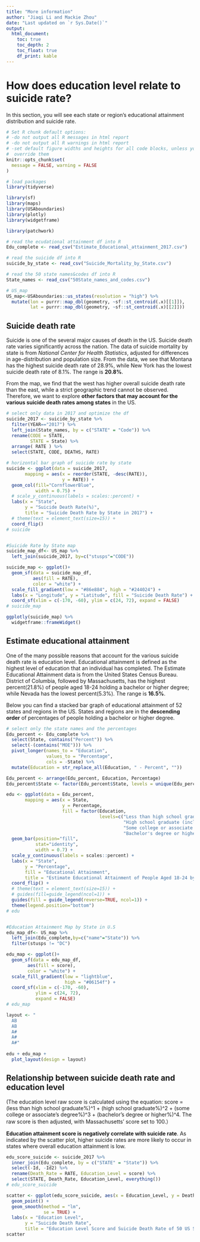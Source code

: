 ```yaml
---
title: "More information"
author: "Jiaqi Li and Mackie Zhou"
date: "Last updated on `r Sys.Date()`"
output:
  html_document:
    toc: true
    toc_depth: 2
    toc_float: true
    df_print: kable
---
```


<!--
Comments in HTML are like this! 
-->

# How does education level relate to suicide rate?

In this section, you will see each state or region's educational attainment distribution and suicide rate.

```r
# Set R chunk default options:
# -do not output all R messages in html report
# -do not output all R warnings in html report
# -set default figure widths and heights for all code blocks, unless you 
#  override them
knitr::opts_chunk$set(
  message = FALSE, warning = FALSE
)
```

```r
# load packages
library(tidyverse)

library(sf)
library(maps)
library(USAboundaries)
library(plotly)
library(widgetframe)

library(patchwork)

# read the ecudational attainment df into R
Edu_complete <- read_csv("Estimate_Educational_attainment_2017.csv")

# read the suicide df into R
suicide_by_state <- read_csv("Suicide_Mortality_by_State.csv")

# read the 50 state names&codes df into R
State_names <- read_csv("50State_names_and_codes.csv")

# US_map
US_map<-USAboundaries::us_states(resolution = "high") %>%
  mutate(lon = purrr::map_dbl(geometry, ~sf::st_centroid(.x)[[1]]),
         lat = purrr::map_dbl(geometry, ~sf::st_centroid(.x)[[2]]))

```

## Suicide death rate

Suicide is one of the several major causes of death in the US. Suicide death rate varies significantly across the nation. The data of suicide mortality by state is from _National Center for Health Statistics_, adjusted for differences in age-distribution and population size. From the data, we see that Montana has the highest suicide death rate of 28.9%, while New York has the lowest suicide death rate of 8.1%. The range is __20.8%__.

From the map, we find that the west has higher overall suicide death rate than the east, while a strict geographic trend cannot be observed. Therefore, we want to explore __other factors that may account for the various suicide death rates among states__ in the US.

```r
# select only data in 2017 and optimize the df
suicide_2017 <- suicide_by_state %>% 
  filter(YEAR=="2017") %>% 
  left_join(State_names, by = c("STATE" = "Code")) %>% 
  rename(CODE = STATE,
         STATE = State) %>%
  arrange( RATE ) %>% 
  select(STATE, CODE, DEATHS, RATE)

# horizontal bar graph of suicide rate by state
suicide <- ggplot(data = suicide_2017,
       mapping = aes(x = reorder(STATE, -desc(RATE)),
                     y = RATE)) +
  geom_col(fill="CornflowerBlue",
           width = 0.75) +
  # scale_y_continuous(labels = scales::percent) +
  labs(x = "State",
       y = "Suicide Death Rate(%)",
       title = "Suicide Death Rate by State in 2017") +
  # theme(text = element_text(size=15)) +
  coord_flip()
# suicide


#Suicide Rate by State map
suicide_map_df<- US_map %>% 
  left_join(suicide_2017, by=c("stusps"="CODE"))

suicide_map <- ggplot()+
  geom_sf(data = suicide_map_df,
          aes(fill = RATE), 
          color = "white") +
  scale_fill_gradient(low = "#86e884", high = "#244024") +
  labs(x = "Longitude", y = "Latitude", fill = "Suicide Death Rate") +
  coord_sf(xlim = c(-170, -60), ylim = c(24, 72), expand = FALSE)
# suicide_map

ggplotly(suicide_map) %>%
  widgetframe::frameWidget()

```

## Estimate educational attainment

One of the many possible reasons that account for the various suicide death rate is education level. Educational attainment is defined as the highest level of education that an individual has completed. The Estimate Educational Attainment data is from the United States Census Bureau. District of Columbia, followed by Massachusetts, has the highest percent(21.8%) of people aged 18-24 holding a bachelor or higher degree; while Nevada has the lowest percent(5.3%). The range is __16.5%__.

Below you can find a stacked bar graph of educational attainment of 52 states and regions in the US. States and regions are in the __descending order__ of percentages of people holding a bachelor or higher degree.


```r
# select only the state names and the percentages
Edu_percent <- Edu_complete %>%
  select(State, contains("Percent")) %>% 
  select(-(contains("MOE"))) %>% 
  pivot_longer(names_to = "Education", 
               values_to = "Percentage", 
               cols = -State) %>% 
  mutate(Education = str_replace_all(Education, " - Percent", ""))

Edu_percent <- arrange(Edu_percent, Education, Percentage)
Edu_percent$State <- factor(Edu_percent$State, levels = unique(Edu_percent$State)) 

edu <- ggplot(data = Edu_percent, 
       mapping = aes(x = State,
                     y = Percentage, 
                     fill = factor(Education, 
                                   levels=c("Less than high school graduate",
                                            "High school graduate (includes equivalency)",
                                            "Some college or associate's degree",
                                            "Bachelor's degree or higher")))) +
  geom_bar(position="fill", 
           stat="identity",
           width = 0.7) +
  scale_y_continuous(labels = scales::percent) +
  labs(x = "State",
       y = "Percentage",
       fill = "Educational Attainment",
       title = "Estimate Educational Attainment of People Aged 18-24 by State in 2017") +
  coord_flip() +
  # theme(text = element_text(size=15)) +
  # guides(fill=guide_legend(ncol=1)) +
  guides(fill = guide_legend(reverse=TRUE, ncol=1)) +
  theme(legend.position="bottom")
# edu


#Education Attainment Map by State in U.S
edu_map_df<- US_map %>%
  left_join(Edu_complete,by=c("name"="State")) %>%
  filter(stusps != "DC")

edu_map <- ggplot()+
  geom_sf(data = edu_map_df,
        aes(fill = score),
        color = "white") +
  scale_fill_gradient(low = "lightblue",
                      high = "#06154f") +
  coord_sf(xlim = c(-170, -60),
           ylim = c(24, 72),
           expand = FALSE)
# edu_map

layout <- "
  AB
  AB
  A#
  A#
  A#"
  
edu + edu_map +
  plot_layout(design = layout)

```

## Relationship between suicide death rate and education level

(The education level raw score is calculated using the equation: score = (less than high school graduate%)^1 + (high school graduate%)^2 + (some college or associate’s degree%)^3 + (bachelor’s degree or higher%)^4. The raw score is then adjusted, with Massachusetts’ score set to 100.）

__Education attainment score is negatively correlate with suicide rate__. As indicated by the scatter plot, higher suicide rates are more likely to occur in states where overall education attainment is low.

```r
edu_score_suicide <- suicide_2017 %>% 
  inner_join(Edu_complete, by = c("STATE" = "State")) %>% 
  select(-Id, -Id2) %>% 
  rename(Death_Rate = RATE, Education_Level = score) %>% 
  select(STATE, Death_Rate, Education_Level, everything())
# edu_score_suicide

scatter <- ggplot(edu_score_suicide, aes(x = Education_Level, y = Death_Rate)) +
  geom_point() +
  geom_smooth(method = "lm", 
              se = TRUE) +
  labs(x = "Education Level",
       y = "Suicide Death Rate",
       title = "Education Level Score and Suicide Death Rate of 50 US States in 2017")
scatter

```
